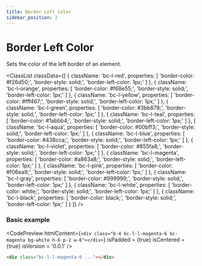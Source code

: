 ```yaml
---
title: Border Left Color
sidebar_position: 2
---
```



# Border Left Color

Sets the color of the left border of an element.

<ClassList
  classData={[
    {
      className: 'bc-l-red',
      properties: [
        'border-color: #f26d50;',
        'border-style: solid;',
        'border-left-color: 1px;'
      ]
    },
    {
      className: 'bc-l-orange',
      properties: [
        'border-color: #f68e55;',
        'border-style: solid;',
        'border-left-color: 1px;'
      ]
    },
    {
      className: 'bc-l-yellow',
      properties: [
        'border-color: #fff467;',
        'border-style: solid;',
        'border-left-color: 1px;'
      ]
    },
    {
      className: 'bc-l-green',
      properties: [
        'border-color: #3bb878;',
        'border-style: solid;',
        'border-left-color: 1px;'
      ]
    },
    {
      className: 'bc-l-teal',
      properties: [
        'border-color: #1abbb4;',
        'border-style: solid;',
        'border-left-color: 1px;'
      ]
    },
    {
      className: 'bc-l-aqua',
      properties: [
        'border-color: #00bff3;',
        'border-style: solid;',
        'border-left-color: 1px;'
      ]
    },
    {
      className: 'bc-l-blue',
      properties: [
        'border-color: #438cca;',
        'border-style: solid;',
        'border-left-color: 1px;'
      ]
    },
    {
      className: 'bc-l-violet',
      properties: [
        'border-color: #855fa8;',
        'border-style: solid;',
        'border-left-color: 1px;'
      ]
    },
    {
      className: 'bc-l-magenta',
      properties: [
        'border-color: #a863a8;',
        'border-style: solid;',
        'border-left-color: 1px;'
      ]
    },
    {
      className: 'bc-l-pink',
      properties: [
        'border-color: #f06ea9;',
        'border-style: solid;',
        'border-left-color: 1px;'
      ]
    },
    {
      className: 'bc-l-gray',
      properties: [
        'border-color: #999999;',
        'border-style: solid;',
        'border-left-color: 1px;'
      ]
    },
    {
      className: 'bc-l-white',
      properties: [
        'border-color: white;',
        'border-style: solid;',
        'border-left-color: 1px;'
      ]
    },
    {
      className: 'bc-l-black',
      properties: [
        'border-color: black;',
        'border-style: solid;',
        'border-left-color: 1px;'
      ]
    }
  ]}
/>

### Basic example

<CodePreview
  htmlContent={`
    <div class="b-4 bc-l-l-magenta-6 bc-magenta bg-white h-6 p-2 w-6"></div>
  `}
  isPadded = {true}
  isCentered = {true}
  isVersion = '0.0.1'
/>

```html
<div class="bc-l-l-magenta-6 ..."></div>
```